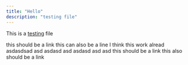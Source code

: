 ```yaml
---
title: "Hello"
description: "testing file"
---
```


This is a [testing](https://google.com) file

<Accordion title="New Accordion" icon="sparkles">
  this should be a link
</Accordion>

<Info>
  this can also be a line
</Info>

<Card title="New Card" icon="sparkles">
  I think this work alread
</Card>

<CardGroup cols={2}>
  <Card title="New Card" icon="sparkles">
    asdasdsad  asd asdasd
  </Card>
  <Card title="New Card" icon="sparkles">
    asd asdasd asd asd
  </Card>
</CardGroup>

<Steps>
  <Step title="New Step">
    this should be a link
  </Step>
  <Step title="New Step">
    this also should be a link
  </Step>
</Steps>